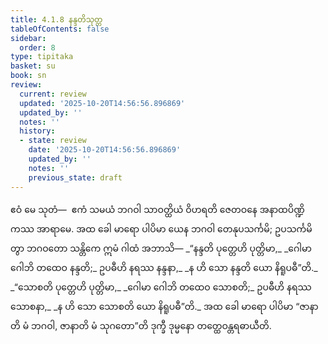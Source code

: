 ```yaml
---
title: 4.1.8 နန္ဒတိသုတ္တ
tableOfContents: false
sidebar:
  order: 8
type: tipitaka
basket: su
book: sn
review:
  current: review
  updated: '2025-10-20T14:56:56.896869'
  updated_by: ''
  notes: ''
  history:
  - state: review
    date: '2025-10-20T14:56:56.896869'
    updated_by: ''
    notes: ''
    previous_state: draft
---
```



<DynamicBreadcrumb />


<ReviewStatus review={frontmatter.review} showDetails={true} />

<HypothesisAnnotation frontmatter={frontmatter} />

<Division number="144" book="sn" e="ch" v="18" p="300">

<Paragraph number="804" book="sn">
ဧဝံ မေ သုတံ—  ဧကံ သမယံ ဘဂဝါ သာဝတ္ထိယံ ဝိဟရတိ ဇေတဝနေ အနာထပိဏ္ဍိကဿ အာရာမေ. အထ ခေါ မာရော ပါပိမာ ယေန ဘဂဝါ တေနုပသင်္ကမိ; ဥပသင်္ကမိတွာ ဘဂဝတော သန္တိကေ ဣမံ ဂါထံ အဘာသိ—
</Paragraph>

<Paragraph number="805" type="verses" book="sn">
_“နန္ဒတိ ပုတ္တေဟိ ပုတ္တိမာ,_  
_ဂေါမာ ဂေါဘိ တထေဝ နန္ဒတိ;_  
ဥပဓီဟိ နရဿ နန္ဒနာ,_  
_န ဟိ သော နန္ဒတိ ယော နိရူပဓီ”တိ._  

</Paragraph>

<Paragraph number="806" type="verses" book="sn">
_“သောစတိ ပုတ္တေဟိ ပုတ္တိမာ,_  
_ဂေါမာ ဂေါဘိ တထေဝ သောစတိ;_  
ဥပဓီဟိ နရဿ သောစနာ,_  
_န ဟိ သော သောစတိ ယော နိရူပဓီ”တိ._  

</Paragraph>

<Paragraph number="807" book="sn">
အထ ခေါ မာရော ပါပိမာ “ဇာနာတိ မံ ဘဂဝါ, ဇာနာတိ မံ သုဂတော”တိ ဒုက္ခီ ဒုမ္မနော တတ္ထေဝန္တရဓာယီတိ.
</Paragraph>
</Division>